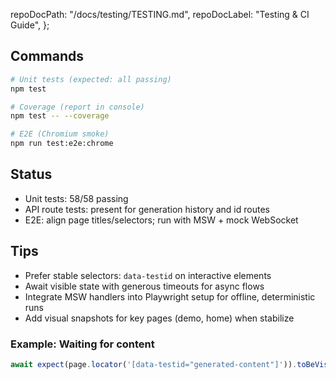 
  repoDocPath: "/docs/testing/TESTING.md",
  repoDocLabel: "Testing & CI Guide",
};

<Meta title="Docs/Testing" />

## Commands

```bash
# Unit tests (expected: all passing)
npm test

# Coverage (report in console)
npm test -- --coverage

# E2E (Chromium smoke)
npm run test:e2e:chrome
```

## Status

- Unit tests: 58/58 passing
- API route tests: present for generation history and id routes
- E2E: align page titles/selectors; run with MSW + mock WebSocket

## Tips

- Prefer stable selectors: `data-testid` on interactive elements
- Await visible state with generous timeouts for async flows
- Integrate MSW handlers into Playwright setup for offline, deterministic runs
- Add visual snapshots for key pages (demo, home) when stabilize

### Example: Waiting for content

```ts
await expect(page.locator('[data-testid="generated-content"]')).toBeVisible({ timeout: 30000 });
```
